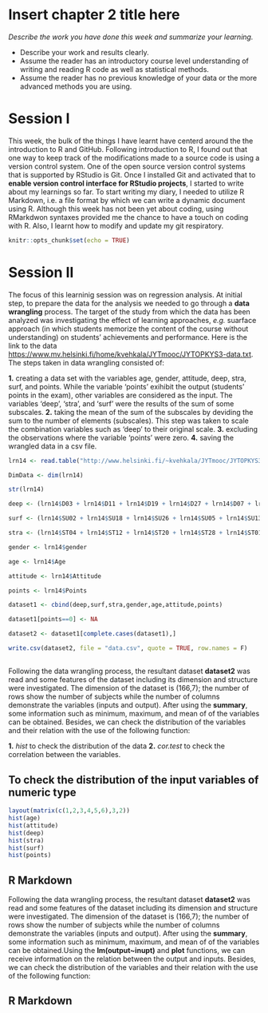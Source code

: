 # Insert chapter 2 title here

*Describe the work you have done this week and summarize your learning.*

- Describe your work and results clearly. 
- Assume the reader has an introductory course level understanding of writing and reading R code as well as statistical methods.
- Assume the reader has no previous knowledge of your data or the more advanced methods you are using.


# Session I

This week, the bulk of the things I have learnt have centerd around the the introduction to R and GitHub. Following introduction to R, I found out that one way to keep track of the modifications made to a source code is using a version control system. One of the open source version control systems that is supported by RStudio is Git. Once I installed Git and activated that to **enable version control interface for RStudio projects**, I started to write about my learnings so far. To start writing my diary, I needed to utilize R Markdown, i.e. a file format by which we can write a dynamic document using R. Although this week has not been yet about coding, using RMarkdwon syntaxes provided me the chance to have a touch on coding with R. Also, I learnt how to modify and update my git respiratory. 



```r
knitr::opts_chunk$set(echo = TRUE)
```

# Session II

The focus of this learninig session was on regression analysis. At initial step, to prepare the data for the analysis we needed to go through a **data wrangling** process. The target of the study from which the data has been analyzed was investigating the effect of learning approaches, *e.g.* suarface approach (in which students memorize the content of the course without understanding) on students' achievements and performance. Here is the link to the data <https://www.mv.helsinki.fi/home/kvehkala/JYTmooc/JYTOPKYS3-data.txt>. The steps taken in data wrangling consisted of:

 **1.** creating a data set with the variables age, gender, attitude, deep, stra, surf, and points. While the variable 'points' exihibit the output (students' points in the exam), other variables are considered as the input. The variables 'deep', 'stra', and 'surf' were the results of the sum of some subscales. 
 **2.** taking the mean of the sum of the subscales by deviding the sum to the number of elements (subscales). This step was taken to scale the combination variables such as 'deep' to their original scale. 
 **3.** excluding the observations where the variable 'points' were zero. 
 **4.** saving the wrangled data in a csv file. 
 
```r

lrn14 <- read.table("http://www.helsinki.fi/~kvehkala/JYTmooc/JYTOPKYS3-data.txt", sep="\t", header=TRUE)

DimData <- dim(lrn14) 

str(lrn14) 

deep <- (lrn14$D03 + lrn14$D11 + lrn14$D19 + lrn14$D27 + lrn14$D07 + lrn14$D14 + lrn14$D22 + lrn14$D30 + lrn14$D06 + lrn14$D15+ lrn14$D15+ lrn14$D23+ lrn14$D31)/12

surf <- (lrn14$SU02 + lrn14$SU18 + lrn14$SU26 + lrn14$SU05 + lrn14$SU13 + lrn14$SU21 + lrn14$SU29 + lrn14$SU08 + lrn14$SU16 + lrn14$SU24+ lrn14$SU32)/11

stra <- (lrn14$ST04 + lrn14$ST12 + lrn14$ST20 + lrn14$ST28 + lrn14$ST01 + lrn14$ST09 + lrn14$ST17 + lrn14$ST25)/8 

gender <- lrn14$gender

age <- lrn14$Age

attitude <- lrn14$Attitude

points <- lrn14$Points

dataset1 <- cbind(deep,surf,stra,gender,age,attitude,points)

dataset1[points==0] <- NA

dataset2 <- dataset1[complete.cases(dataset1),]

write.csv(dataset2, file = "data.csv", quote = TRUE, row.names = F)

```

## 


Following the data wrangling process, the resultant dataset **dataset2** was read and some features of the dataset including its dimension and structure were investigated. The dimension of the dataset is (166,7); the number of rows show the number of subjects while the number of columns demonstrate the variables (inputs and output). After using the **summary**, some information such as minimum, maximum, and mean of of the variables can be obtained. Besides, we can check the distribution of the variables and their relation with the use of the following function: 

**1.** *hist* to check the distribution of the data
**2.** *cor.test* to check the correlation between the variables. 



## To check the distribution of the input variables of numeric type
```r
layout(matrix(c(1,2,3,4,5,6),3,2))
hist(age)
hist(attitude)
hist(deep)
hist(stra)
hist(surf)
hist(points)
```


## R Markdown 


Following the data wrangling process, the resultant dataset **dataset2** was read and some features of the dataset including its dimension and structure were investigated. The dimension of the dataset is (166,7); the number of rows show the number of subjects while the number of columns demonstrate the variables (inputs and output). After using the **summary**, some information such as minimum, maximum, and mean of of the variables can be obtained.Using the **lm(output~inupt)** and **plot** functions, we can receive information on the relation between the output and inputs. Besides, we can check the distribution of the variables and their relation with the use of the following function:

## R Markdown





